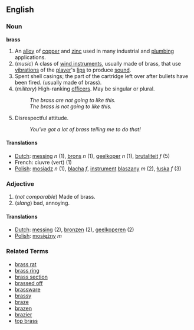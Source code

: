 ==English==

===Noun===
'''brass'''

# An [[alloy]] of [[copper]] and [[zinc]] used in many industrial and [[plumbing]] applications.
# (''music'') A class of [[wind instrument]]s, usually made of brass, that use [[vibration]]s of the [[player]]'s [[lip]]s to produce [[sound]].
# Spent shell casings; the part of the cartridge left over after bullets have been fired. (usually made of brass).
# (''military'') High-ranking [[officers]].  May be singular or plural.
#: ''The brass are not going to like this.''
#: ''The brass is not going to like this.''
# Disrespectful attitude.
#: ''You've got a lot of brass telling me to do that!''

====Translations====
*[[Dutch]]: [[messing]] ''n'' (1), [[brons]] ''n'' (1), [[geelkoper]] ''n'' (1), [[brutaliteit]] ''f'' (5)
*French: ciuvre (vert) (1)
*[[Polish]]: [[mosiądz]] ''n'' (1), [[blacha]] ''f'', [[instrument]] [[blaszany]] ''m'' (2), [[łuska]] ''f'' (3)

===Adjective===

# (''not comparable'') Made of brass.  <!-- Actually attributive noun? -->
#(''slang'') bad, annoying.

====Translations====
*[[Dutch]]: [[messing]] (2), [[bronzen]] (2), [[geelkoperen]] (2)
*[[Polish]]: [[mosiężny]] ''m''

===Related Terms===
*[[brass rat]]
*[[brass ring]]
*[[brass section]]
*[[brassed off]]
*[[brassware]]
*[[brassy]]
*[[braze]]
*[[brazen]]
*[[brazier]]
*[[top brass]]